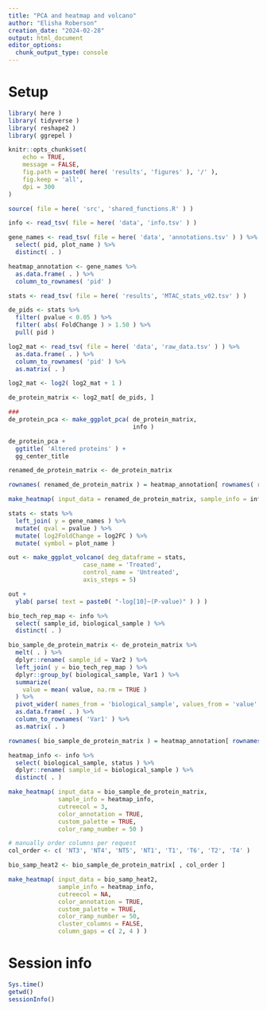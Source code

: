```yaml
---
title: "PCA and heatmap and volcano"
author: "Elisha Roberson"
creation_date: "2024-02-28"
output: html_document
editor_options: 
  chunk_output_type: console
---
```


# Setup
```r
library( here )
library( tidyverse )
library( reshape2 )
library( ggrepel )
```

```r
knitr::opts_chunk$set(
	echo = TRUE,
	message = FALSE,
	fig.path = paste0( here( 'results', 'figures' ), '/' ),
	fig.keep = 'all',
	dpi = 300
)
```

```r
source( file = here( 'src', 'shared_functions.R' ) )
```

```r
info <- read_tsv( file = here( 'data', 'info.tsv' ) )
```

```r
gene_names <- read_tsv( file = here( 'data', 'annotations.tsv' ) ) %>%
  select( pid, plot_name ) %>%
  distinct( . )

heatmap_annotation <- gene_names %>%
  as.data.frame( . ) %>%
  column_to_rownames( 'pid' )
```

```r
stats <- read_tsv( file = here( 'results', 'MTAC_stats_v02.tsv' ) ) 

de_pids <- stats %>%
  filter( pvalue < 0.05 ) %>%
  filter( abs( FoldChange ) > 1.50 ) %>%
  pull( pid )
```

```r
log2_mat <- read_tsv( file = here( 'data', 'raw_data.tsv' ) ) %>%
  as.data.frame( . ) %>%
  column_to_rownames( 'pid' ) %>%
  as.matrix( . )

log2_mat <- log2( log2_mat + 1 )
```

```r
de_protein_matrix <- log2_mat[ de_pids, ]

###
de_protein_pca <- make_ggplot_pca( de_protein_matrix,
                                   info )

de_protein_pca +
  ggtitle( 'Altered proteins' ) +
  gg_center_title
```

```r
renamed_de_protein_matrix <- de_protein_matrix

rownames( renamed_de_protein_matrix ) = heatmap_annotation[ rownames( renamed_de_protein_matrix), 'plot_name' ]

make_heatmap( input_data = renamed_de_protein_matrix, sample_info = info, cutreecol = 3 )
```

```r
stats <- stats %>%
  left_join( y = gene_names ) %>%
  mutate( qval = pvalue ) %>%
  mutate( log2FoldChange = log2FC ) %>%
  mutate( symbol = plot_name )

out <- make_ggplot_volcano( deg_dataframe = stats, 
                     case_name = 'Treated', 
                     control_name = 'Untreated',
                     axis_steps = 5)

out +
  ylab( parse( text = paste0( "-log[10]~(P-value)" ) ) )
```

```r
bio_tech_rep_map <- info %>%
  select( sample_id, biological_sample ) %>%
  distinct( . )

bio_sample_de_protein_matrix <- de_protein_matrix %>%
  melt( . ) %>%
  dplyr::rename( sample_id = Var2 ) %>%
  left_join( y = bio_tech_rep_map ) %>%
  dplyr::group_by( biological_sample, Var1 ) %>%
  summarize(
    value = mean( value, na.rm = TRUE )
  ) %>%
  pivot_wider( names_from = 'biological_sample', values_from = 'value' ) %>%
  as.data.frame( . ) %>%
  column_to_rownames( 'Var1' ) %>%
  as.matrix( . )

rownames( bio_sample_de_protein_matrix ) = heatmap_annotation[ rownames( bio_sample_de_protein_matrix ), 'plot_name' ]

heatmap_info <- info %>%
  select( biological_sample, status ) %>%
  dplyr::rename( sample_id = biological_sample ) %>%
  distinct( . )

make_heatmap( input_data = bio_sample_de_protein_matrix, 
              sample_info = heatmap_info, 
              cutreecol = 3,
              color_annotation = TRUE,
              custom_palette = TRUE,
              color_ramp_number = 50 )

# manually order columns per request
col_order <- c( 'NT3', 'NT4', 'NT5', 'NT1', 'T1', 'T6', 'T2', 'T4' )

bio_samp_heat2 <- bio_sample_de_protein_matrix[ , col_order ]

make_heatmap( input_data = bio_samp_heat2, 
              sample_info = heatmap_info, 
              cutreecol = NA,
              color_annotation = TRUE,
              custom_palette = TRUE,
              color_ramp_number = 50,
              cluster_columns = FALSE,
              column_gaps = c( 2, 4 ) )
```

# Session info
```r
Sys.time()
getwd()
sessionInfo()
```
